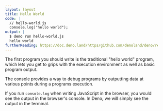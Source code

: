 ```yaml
---
layout: layout
title: Hello World
code: |
  // hello-world.js 
  console.log("hello world");
output: |
  $ deno run hello-world.js 
  hello world
furtherReading: https://doc.deno.land/https/github.com/denoland/deno/releases/latest/download/lib.deno.d.ts#Console
---
```


The first program you should write is the traditional "hello world"
program, which lets you get to grips with the execution environment as
well as basic program output.

The console provides a way to debug programs by outputting data at various
points during a programs execution.

If you run `console.log` when writing JavaScript in the
browser, you would see the output in the browser's console. In Deno, we
will simply see the output in the terminal.